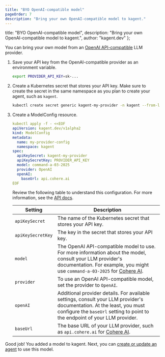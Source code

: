 ```yaml
---
title: "BYO OpenAI-compatible model"
pageOrder: 7
description: "Bring your own OpenAI-compatible model to kagent."
---
```


  title: "BYO OpenAI-compatible model",
  description: "Bring your own OpenAI-compatible model to kagent.",
  author: "kagent.dev"
};

You can bring your own model from an [OpenAI API-compatible](https://platform.openai.com/docs/api-reference/introduction) LLM provider.

1. Save your API key from the OpenAI-compatible provider as an environment variable.

   ```bash
   export PROVIDER_API_KEY=sk-...
   ```

2. Create a Kubernetes secret that stores your API key. Make sure to create the secret in the same namespace as you plan to create your agent, such as `kagent`.

   ```bash
   kubectl create secret generic kagent-my-provider -n kagent --from-literal PROVIDER_API_KEY=$PROVIDER_API_KEY
   ```

3. Create a ModelConfig resource.

   ```yaml
   kubectl apply -f - <<EOF
   apiVersion: kagent.dev/v1alpha2
   kind: ModelConfig
   metadata:
     name: my-provider-config
     namespace: kagent
   spec:
     apiKeySecret: kagent-my-provider
     apiKeySecretKey: PROVIDER_API_KEY
     model: command-a-03-2025
     provider: OpenAI
     openAI:
       baseUrl: api.cohere.ai
   EOF
   ```

   Review the following table to understand this configuration. For more information, see the [API docs](https://kagent.dev/docs/kagent/resources/api-ref#openaiconfig).

   | Setting | Description |
   | --- | --- |
   | `apiKeySecret` | The name of the Kubernetes secret that stores your API key. |
   | `apiKeySecretKey` | The key in the secret that stores your API key. |
   | `model` | The OpenAI API-compatible model to use. For more information about the model, consult your LLM provider's documentation. For example, you might use `command-a-03-2025` for [Cohere AI](https://docs.cohere.com/v1/docs/models). |
   | `provider` | To use an OpenAI API-compatible model, set the provider to `OpenAI`. |
   | `openAI` | Additional provider details. For available settings, consult your LLM provider's documentation. At the least, you must configure the `baseUrl` setting to point to the endpoint of your LLM provider. |
   | `baseUrl` | The base URL of your LLM provider, such as `api.cohere.ai` for [Cohere AI](https://cohere.com/). |

Good job! You added a model to kagent. Next, you can [create or update an agent](https://kagent.dev/docs/kagent/getting-started/first-agent) to use this model.
